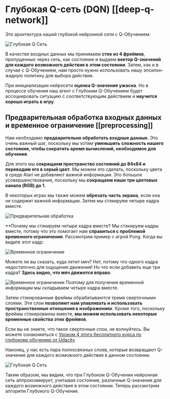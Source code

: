 # Глубокая Q-сеть (DQN)  [[deep-q-network]]
Это архитектура нашей глубокой нейронной сети с Q-Обучением:

<img src="https://huggingface.co/datasets/huggingface-deep-rl-course/course-images/resolve/main/en/unit4/deep-q-network.jpg" alt="Глубокая Q Сеть"/>

В качестве входных данных мы принимаем **стек из 4 фреймов**, пропущенных через сеть, как состояние и выдаем **вектор Q-значений для каждого возможного действия в этом состоянии**. Затем, как и в случае с Q-Обучением, нам просто нужно использовать нашу эпсилон-жадную политику для выбора действия.

При инициализации нейросети **оценка Q-значения ужасна**. Но в процессе обучения наш агент с Глубоким Q-Обучением будет ассоциировать ситуацию с соответствующим действием и **научится хорошо играть в игру**.

## Предварительная обработка входных данных и временное ограничение [[preprocessing]]

Нам необходимо **предварительно обработать входные данные**. Это очень важный шаг, поскольку мы хотим **уменьшить сложность нашего состояния, чтобы сократить время вычислений, необходимое для обучения**.

Для этого мы **сокращаем пространство состояний до 84x84 и переводим его в серый цвет**. Мы можем это сделать, поскольку цвета в среде Atari не добавляют важной информации.
Это большое усовершенствование, поскольку мы **сокращаем наши три цветовых канала (RGB) до 1**.

В некоторых играх мы также можем **обрезать часть экрана**, если она не содержит важной информации.
Затем мы стэкируем четыре кадра вместе.

<img src="https://huggingface.co/datasets/huggingface-deep-rl-course/course-images/resolve/main/en/unit4/preprocessing.jpg" alt="Предварительная обработка"/>

**Почему мы стэкируем четыре кадра вместе?
Мы стэкируем кадры вместе, потому что это помогает нам **справиться с проблемой временного ограничения**. Рассмотрим пример с игрой Pong. Когда вы видите этот кадр:

<img src="https://huggingface.co/datasets/huggingface-deep-rl-course/course-images/resolve/main/en/unit4/temporal-limitation.jpg" alt="Временное ограничение"/>

Можете ли вы сказать, куда летит мяч?
Нет, потому что одного кадра недостаточно для ощущения движения! Но что если добавить еще три кадра? **Здесь видно, что мяч движется вправо**.

<img src="https://huggingface.co/datasets/huggingface-deep-rl-course/course-images/resolve/main/en/unit4/temporal-limitation-2.jpg" alt="Временное ограничение"/>
Поэтому для получения временной информации мы складываем четыре кадра вместе.

Затем стэкированные фреймы обрабатываются тремя сверточными слоями. Эти слои **позволяют нам улавливать и использовать пространственные отношения в изображениях**. Кроме того, поскольку фреймы стэкированны вместе, **мы можем использовать некоторые временные свойства этих фреймов**.

Если вы не знаете, что такое сверточные слои, не волнуйтесь. Вы можете ознакомиться с [Уроком 4 этого бесплатного курса по глубокому обучению от Udacity](https://www.udacity.com/course/deep-learning-pytorch--ud188)

Наконец, у нас есть пара полносвязных слоев, которые возвращают Q-значение для каждого возможного действия в данном состоянии.

<img src="https://huggingface.co/datasets/huggingface-deep-rl-course/course-images/resolve/main/en/unit4/deep-q-network.jpg" alt="Глубокая Q Сеть"/>

Таким образом, мы видим, что при Глубоком Q-Обучении нейронная сеть аппроксимирует, учитывая состояние, различные Q-значения для каждого возможного действия в этом состоянии. Теперь рассмотрим алгоритм Глубокого Q-Обучения.
